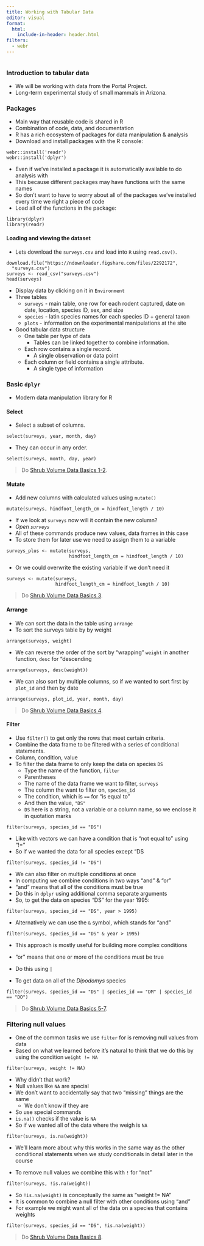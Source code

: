```yaml
---
title: Working with Tabular Data
editor: visual
format:
  html:
    include-in-header: header.html
filters:
  - webr
---
```


```r
```

### Introduction to tabular data

* We will be working with data from the Portal Project.
* Long-term experimental study of small mammals in Arizona.

### Packages

* Main way that reusable code is shared in R
* Combination of code, data, and documentation
* R has a rich ecosystem of packages for data manipulation & analysis
* Download and install packages with the R console:

```webr
webr::install('readr')
webr::install('dplyr')
```

* Even if we've installed a package it is automatically available to do analysis with
* This because different packages may have functions with the same names
* So don't want to have to worry about all of the packages we've installed every time we right a piece of code
* Load all of the functions in the package:

```webr
library(dplyr)
library(readr)
```

#### Loading and viewing the dataset

* Lets download the `surveys.csv` and load into `R` using `read.csv()`.

```webr
download.file("https://ndownloader.figshare.com/files/2292172",
  "surveys.csv")
surveys <- read_csv("surveys.csv")
head(surveys)
```

* Display data by clicking on it in `Environment`
* Three tables
    * `surveys` - main table, one row for each rodent captured, date on date,
      location, species ID, sex, and size
    * `species` - latin species names for each species ID + general taxon
    * `plots` - information on the experimental manipulations at the site

* Good tabular data structure
    * One table per type of data
        * Tables can be linked together to combine information.
    * Each row contains a single record.
        * A single observation or data point
    * Each column or field contains a single attribute.
        * A single type of information

### Basic `dplyr`

* Modern data manipulation library for R

#### Select

* Select a subset of columns.

```webr
select(surveys, year, month, day)
```

* They can occur in any order.

```webr
select(surveys, month, day, year)
```

> Do [Shrub Volume Data Basics 1-2]({{ site.baseurl }}/exercises/Dplyr-shrub-volume-data-basics-R).

#### Mutate

* Add new columns with calculated values using `mutate()`

```webr
mutate(surveys, hindfoot_length_cm = hindfoot_length / 10)
```

* If we look at `surveys` now will it contain the new column?
* *Open `surveys`*
* All of these commands produce new values, data frames in this case
* To store them for later use we need to assign them to a variable

```webr
surveys_plus <- mutate(surveys,
                       hindfoot_length_cm = hindfoot_length / 10)
```

* Or we could overwrite the existing variable if we don't need it

```webr
surveys <- mutate(surveys,
                  hindfoot_length_cm = hindfoot_length / 10)
```

> Do [Shrub Volume Data Basics 3]({{ site.baseurl }}/exercises/Dplyr-shrub-volume-data-basics-R).

#### Arrange

* We can sort the data in the table using `arrange`
* To sort the surveys table by by weight

```webr
arrange(surveys, weight)
```

* We can reverse the order of the sort by "wrapping" `weight` in another function, `desc` for "descending

```webr
arrange(surveys, desc(weight))
```

* We can also sort by multiple columns, so if we wanted to sort first by `plot_id` and then by date

```webr
arrange(surveys, plot_id, year, month, day)
```

> Do [Shrub Volume Data Basics 4]({{ site.baseurl }}/exercises/Dplyr-shrub-volume-data-basics-R).

#### Filter 

* Use `filter()` to get only the rows that meet certain criteria.
* Combine the data frame to be filtered with a series of conditional statements.
* Column, condition, value
* To filter the data frame to only keep the data on species `DS`
    * Type the name of the function, `filter`
    * Parentheses
    * The name of the data frame we want to filter, `surveys`
    * The column the want to filter on, `species_id`
    * The condition, which is `==` for "is equal to"
    * And then the value, `"DS"`
    * `DS` here is a string, not a variable or a column name, so we enclose it in quotation marks
  
```webr
filter(surveys, species_id == "DS")
```

* Like with vectors we can have a condition that is "not equal to" using "!="
* So if we wanted the data for all species except "DS

```webr
filter(surveys, species_id != "DS")
```

* We can also filter on multiple conditions at once
* In computing we combine conditions in two ways "and" & "or"
* "and" means that all of the conditions must be true
* Do this in `dplyr` using additional comma separate arguments
* So, to get the data on species "DS" for the year 1995:

```webr
filter(surveys, species_id == "DS", year > 1995)
```

* Alternatively we can use the `&` symbol, which stands for "and"

```webr
filter(surveys, species_id == "DS" & year > 1995)
```

* This approach is mostly useful for building more complex conditions

* "or" means that one or more of the conditions must be true
* Do this using `|`
* To get data on all of the *Dipodomys* species

```webr
filter(surveys, species_id == "DS" | species_id == "DM" | species_id == "DO")
```

> Do [Shrub Volume Data Basics 5-7]({{ site.baseurl }}/exercises/Dplyr-shrub-volume-data-basics-R).


### Filtering null values

* One of the common tasks we use `filter` for is removing null values from data
* Based on what we learned before it's natural to think that we do this by using the condition `weight != NA`

```webr
filter(surveys, weight != NA)
```

* Why didn't that work?
* Null values like `NA` are special
* We don't want to accidentally say that two "missing" things are the same
    * We don't know if they are
* So use special commands
* `is.na()` checks if the value is `NA`
* So if we wanted all of the data where the weigh is `NA`

```webr
filter(surveys, is.na(weight))
```

* We'll learn more about why this works in the same way as the other conditional statements when we study conditionals in detail later in the course

* To remove null values we combine this with `!` for "not"

```webr
filter(surveys, !is.na(weight))
```

* So `!is.na(weight)` is conceptually the same as "weight != NA"
* It is common to combine a null filter with other conditions using "and"
* For example we might want all of the data on a species that contains weights

```webr
filter(surveys, species_id == "DS", !is.na(weight))
```

> Do [Shrub Volume Data Basics 8]({{ site.baseurl }}/exercises/Dplyr-shrub-volume-data-basics-R).